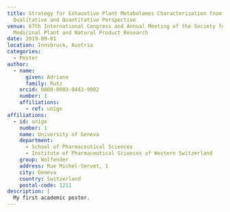 ```yaml
---
title: Strategy for Exhaustive Plant Metabolomes Characterization from a
  Qualitative and Quantitative Perspective
venue: 67th International Congress and Annual Meeting of the Society for
  Medicinal Plant and Natural Product Research
date: 2019-09-01
location: Innsbruck, Austria
categories:
  - Poster
author:
  - name:
      given: Adriano
      family: Rutz
    orcid: 0000-0003-0443-9902
    number: 1
    affiliations:
      - ref: unige
affiliations:
  - id: unige
    number: 1
    name: University of Geneva
    department:
      - School of Pharmaceutical Sciences
      - Institute of Pharmaceutical Sciences of Western Switzerland
    group: Wolfender
    address: Rue Michel-Servet, 1
    city: Geneva
    country: Switzerland
    postal-code: 1211
description: |
  My first academic poster.
---
```


